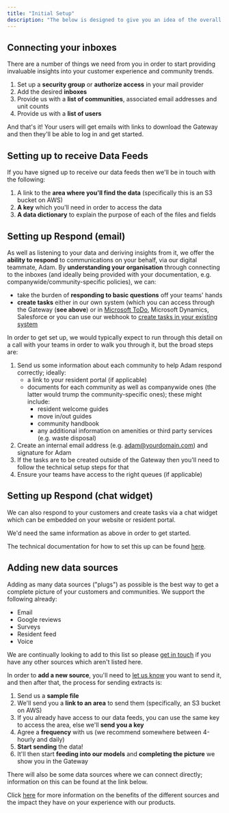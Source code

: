 ```yaml
---
title: "Initial Setup"
description: "The below is designed to give you an idea of the overall process of getting set up, but in most circumstances, we'll run through the detail with your teams on a call."
---
```


## **Connecting your inboxes**

There are a number of things we need from you in order to start providing invaluable insights into your customer experience and community trends.

1. Set up a **security group** or **authorize access** in your mail provider
2. Add the desired **inboxes**
3. Provide us with a **list of communities**, associated email addresses and unit counts
4. Provide us with a **list of users**

And that's it! Your users will get emails with links to download the Gateway and then they'll be able to log in and get started.

## **Setting up to receive Data Feeds**

If you have signed up to receive our data feeds then we'll be in touch with the following:

1. A link to the **area where you'll find the data** (specifically this is an S3 bucket on AWS)
2. **A key** which you'll need in order to access the data
3. **A data dictionary** to explain the purpose of each of the files and fields

## **Setting up Respond (email)**

As well as listening to your data and deriving insights from it, we offer the **ability to respond** to communications on your behalf, via our digital teammate, Adam. By **understanding your organisation** through connecting to the inboxes (and ideally being provided with your documentation, e.g. companywide/community-specific policies), we can:

- take the burden of **responding to basic questions** off your teams' hands
- **create tasks** either in our own system (which you can access through the Gateway (**see above**) or in [<u>Microsoft ToDo</u>](https://docs.travtus.com/get-started/v1/connecting_microsoft_todo), Microsoft Dynamics, Salesforce or you can use our webhook to [<u>create tasks in your existing system</u>](https://docs2.travtus.com/travtus-api-and-webhook/webhook/getting-started-with-webhook-events)

In order to get set up, we would typically expect to run through this detail on a call with your teams in order to walk you through it, but the broad steps are:

1. Send us some information about each community to help Adam respond correctly; ideally:
   - a link to your resident portal (if applicable)
   - documents for each community as well as companywide ones (the latter would trump the community-specific ones); these might include:
     - resident welcome guides
     - move in/out guides
     - community handbook
     - any additional information on amenities or third party services (e.g. waste disposal)
2. Create an internal email address (e.g. [<u>adam@yourdomain.com</u>](mailto:adam@yourdomain.com)) and signature for Adam
3. If the tasks are to be created outside of the Gateway then you'll need to follow the technical setup steps for that
4. Ensure your teams have access to the right queues (if applicable)

## **Setting up Respond (chat widget)**

We can also respond to your customers and create tasks via a chat widget which can be embedded on your website or resident portal.

We'd need the same information as above in order to get started.

The technical documentation for how to set this up can be found [<u>here</u>](https://docs.travtus.com/get-started/v1/chat_widget).

## **Adding new data sources**

Adding as many data sources ("plugs") as possible is the best way to get a complete picture of your customers and communities. We support the following already:

- Email
- Google reviews
- Surveys
- Resident feed
- Voice

We are continually looking to add to this list so please [<u>get in touch</u>](mailto:support@travtus.com) if you have any other sources which aren't listed here.

In order to **add a new source**, you'll need to [<u>let us know</u>](mailto:support@travtus.com) you want to send it, and then after that, the process for sending extracts is:

1. Send us a **sample file**
2. We'll send you a **link to an area** to send them (specifically, an S3 bucket on AWS)
3. If you already have access to our data feeds, you can use the same key to access the area, else we'll **send you a key**
4. Agree a **frequency** with us (we recommend somewhere between 4-hourly and daily)
5. **Start sending** the data!
6. It'll then start **feeding into our models** and **completing the picture** we show you in the Gateway

There will also be some data sources where we can connect directly; information on this can be found at the link below.

Click [<u>here</u>](https://intercom.help/travtus-d83752c4176c/en/articles/9172902-connecting-data-sources) for more information on the benefits of the different sources and the impact they have on your experience with our products.